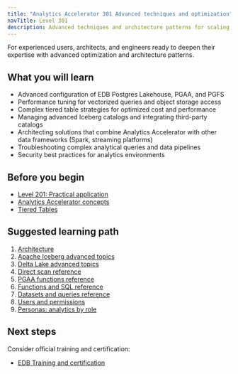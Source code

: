 ```yaml
---
title: "Analytics Accelerator 301 Advanced techniques and optimization"
navTitle: Level 301
description: Advanced techniques and architecture patterns for scaling and optimizing Analytics Accelerator implementations.
---
```


For experienced users, architects, and engineers ready to deepen their expertise with advanced optimization and architecture patterns.


## What you will learn

-   Advanced configuration of EDB Postgres Lakehouse, PGAA, and PGFS
-   Performance tuning for vectorized queries and object storage access
-   Complex tiered table strategies for optimized cost and performance
-   Managing advanced Iceberg catalogs and integrating third-party catalogs
-   Architecting solutions that combine Analytics Accelerator with other data frameworks (Spark, streaming platforms)
-   Troubleshooting complex analytical queries and data pipelines
-   Security best practices for analytics environments

## Before you begin

-   [Level 201: Practical application](/edb-postgres-ai/1.3/analytics/201)
-   [Analytics Accelerator concepts](/edb-postgres-ai/1.3/analytics/analytics-concepts)
-   [Tiered Tables](/edb-postgres-ai/1.3/analytics/tiered_tables)

## Suggested learning path

1.  [Architecture](/edb-postgres-ai/1.3/analytics/architecture)
2.  [Apache Iceberg advanced topics](/edb-postgres-ai/1.3/analytics/iceberg)
3.  [Delta Lake advanced topics](/edb-postgres-ai/1.3/analytics/delta_lake)
4.  [Direct scan reference](/edb-postgres-ai/1.3/analytics/reference/directscan)
5.  [PGAA functions reference](/edb-postgres-ai/1.3/analytics/reference/pgaa_functions)
6.  [Functions and SQL reference](/edb-postgres-ai/1.3/analytics/reference/functions)
7.  [Datasets and queries reference](/edb-postgres-ai/1.3/analytics/reference/datasets)
8.  [Users and permissions](/edb-postgres-ai/1.3/analytics/reference/users)
9.  [Personas: analytics by role](/edb-postgres-ai/1.3/analytics/personas)

## Next steps

Consider official training and certification:

-   [EDB Training and certification](/edb-postgres-ai/1.3/analytics/paths/#edb-training-and-certification)
